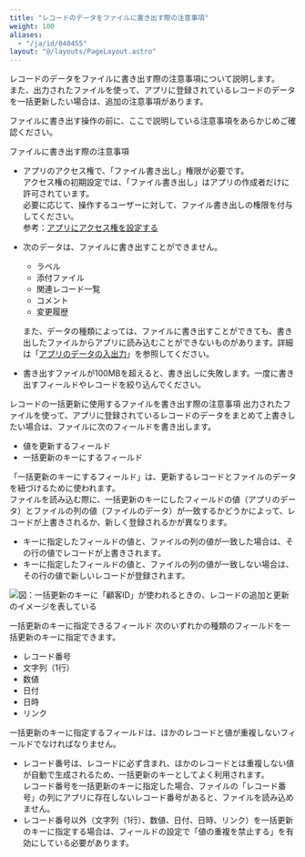 ```yaml
---
title: "レコードのデータをファイルに書き出す際の注意事項"
weight: 100
aliases:
  - "/ja/id/040455"
layout: "@/layouts/PageLayout.astro"
---
```




レコードのデータをファイルに書き出す際の注意事項について説明します。  
また、出力されたファイルを使って、アプリに登録されているレコードのデータを一括更新したい場合は、追加の注意事項があります。

ファイルに書き出す操作の前に、ここで説明している注意事項をあらかじめご確認ください。

<Heading id="export_export_preparation_10">ファイルに書き出す際の注意事項</Heading>
* アプリのアクセス権で、「ファイル書き出し」権限が必要です。  
  アクセス権の初期設定では、「ファイル書き出し」はアプリの作成者だけに許可されています。  
  必要に応じて、操作するユーザーに対して、ファイル書き出しの権限を付与してください。  
  参考：[アプリにアクセス権を設定する](/k/ja/id/040589.html)
* 次のデータは、ファイルに書き出すことができません。
  * ラベル
  * 添付ファイル
  * 関連レコード一覧
  * コメント
  * 変更履歴

  また、データの種類によっては、ファイルに書き出すことができても、書き出したファイルからアプリに読み込むことができないものがあります。詳細は「[アプリのデータの入出力](/k/ja/id/04056.html#appdata)」を参照してください。
* 書き出すファイルが100MBを超えると、書き出しに失敗します。一度に書き出すフィールドやレコードを絞り込んでください。

<Heading id="export_export_preparation_20">レコードの一括更新に使用するファイルを書き出す際の注意事項</Heading>
出力されたファイルを使って、アプリに登録されているレコードのデータをまとめて上書きしたい場合は、ファイルに次のフィールドを書き出します。

* 値を更新するフィールド
* 一括更新のキーにするフィールド

「一括更新のキーにするフィールド」は、更新するレコードとファイルのデータを紐づけるために使われます。  
ファイルを読み込む際に、一括更新のキーにしたフィールドの値（アプリのデータ）とファイルの列の値（ファイルのデータ）が一致するかどうかによって、レコードが上書きされるか、新しく登録されるかが異なります。

* キーに指定したフィールドの値と、ファイルの列の値が一致した場合は、その行の値でレコードが上書きされます。
* キーに指定したフィールドの値と、ファイルの列の値が一致しない場合は、その行の値で新しいレコードが登録されます。

<Img src="/k/kintone/img-ja/recordupdate_bulk_img1.png" alt="図：一括更新のキーに「顧客ID」が使われるときの、レコードの追加と更新のイメージを表している" />

<Heading level={3} id="export_export_preparation_2010">一括更新のキーに指定できるフィールド</Heading>
次のいずれかの種類のフィールドを一括更新のキーに指定できます。

* レコード番号
* 文字列（1行）
* 数値
* 日付
* 日時
* リンク

一括更新のキーに指定するフィールドは、ほかのレコードと値が重複しないフィールドでなければなりません。

* レコード番号は、レコードに必ず含まれ、ほかのレコードとは重複しない値が自動で生成されるため、一括更新のキーとしてよく利用されます。  
  レコード番号を一括更新のキーに指定した場合、ファイルの「レコード番号」の列にアプリに存在しないレコード番号があると、ファイルを読み込めません。
* レコード番号以外（文字列（1行）、数値、日付、日時、リンク）を一括更新のキーに指定する場合は、フィールドの設定で「値の重複を禁止する」を有効にしている必要があります。
